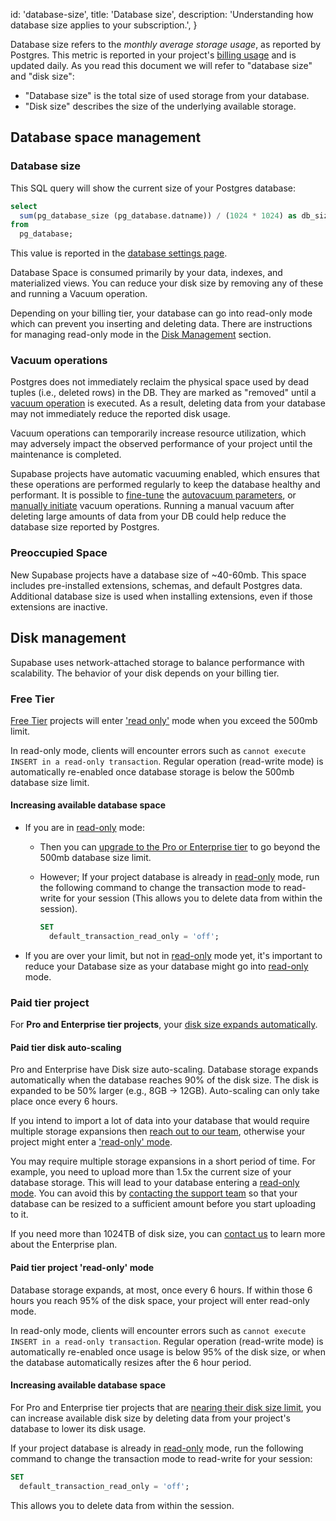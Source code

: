 
  id: 'database-size',
  title: 'Database size',
  description: 'Understanding how database size applies to your subscription.',
}

Database size refers to the _monthly average storage usage_, as reported by Postgres. This metric is reported in your project's [billing usage](https://app.supabase.com/project/_/settings/billing/usage) and is updated daily. As you read this document we will refer to "database size" and "disk size":

- "Database size" is the total size of used storage from your database.
- "Disk size" describes the size of the underlying available storage.

## Database space management

### Database size

This SQL query will show the current size of your Postgres database:

```sql
select
  sum(pg_database_size (pg_database.datname)) / (1024 * 1024) as db_size_mb
from
  pg_database;
```

This value is reported in the [database settings page](https://app.supabase.com/project/_/settings/database).

Database Space is consumed primarily by your data, indexes, and materialized views. You can reduce your disk size by removing any of these and running a Vacuum operation.

<Admonition type="note">

Depending on your billing tier, your database can go into read-only mode which can prevent you inserting and deleting data. There are instructions for managing read-only mode in the [Disk Management](#disk-management) section.

</Admonition>

### Vacuum operations

Postgres does not immediately reclaim the physical space used by dead tuples (i.e., deleted rows) in the DB. They are marked as "removed" until a [vacuum operation](https://www.postgresql.org/docs/current/routine-vacuuming.html) is executed. As a result, deleting data from your database may not immediately reduce the reported disk usage.

<Admonition type="note">

Vacuum operations can temporarily increase resource utilization, which may adversely impact the observed performance of your project until the maintenance is completed.

</Admonition>

Supabase projects have automatic vacuuming enabled, which ensures that these operations are performed regularly to keep the database healthy and performant.
It is possible to [fine-tune](https://www.percona.com/blog/2018/08/10/tuning-autovacuum-in-postgresql-and-autovacuum-internals/)
the [autovacuum parameters](https://www.enterprisedb.com/blog/postgresql-vacuum-and-analyze-best-practice-tips),
or [manually initiate](https://www.postgresql.org/docs/current/sql-vacuum.html) vacuum operations.
Running a manual vacuum after deleting large amounts of data from your DB could help reduce the database size reported by Postgres.

### Preoccupied Space

New Supabase projects have a database size of ~40-60mb. This space includes pre-installed extensions, schemas, and default Postgres data. Additional database size is used when installing extensions, even if those extensions are inactive.

## Disk management

Supabase uses network-attached storage to balance performance with scalability. The behavior of your disk depends on your billing tier.

### Free Tier

[Free Tier](#free-tier-project) projects will enter ['read only'](#free-tier-project-read-only-mode) mode when you exceed the 500mb limit.

In read-only mode, clients will encounter errors such as `cannot execute INSERT in a read-only transaction`.
Regular operation (read-write mode) is automatically re-enabled once database storage is below the 500mb database size limit.

#### Increasing available database space

- If you are in [read-only](#free-tier-project-read-only-mode) mode:

  - Then you can [upgrade to the Pro or Enterprise tier](https://app.supabase.com/project/_/settings/billing/subscription) to go beyond the 500mb database size limit.
  - However; If your project database is already in [read-only](#free-tier-project-read-only-mode) mode, run the following command to change the transaction mode to read-write for your session
    (This allows you to delete data from within the session).

    ```sql
    SET
      default_transaction_read_only = 'off';
    ```

- If you are over your limit, but not in [read-only](#free-tier-project-read-only-mode) mode yet, it's important to reduce your Database size as your database might go into [read-only](#free-tier-project-read-only-mode) mode.

### Paid tier project

For **Pro and Enterprise tier projects**, your [disk size expands automatically](#paid-tier-disk-auto-scaling).

#### Paid tier disk auto-scaling

Pro and Enterprise have Disk size auto-scaling. Database storage expands automatically when the database reaches 90% of the disk size. The disk is expanded to be 50% larger (e.g., 8GB -> 12GB).
Auto-scaling can only take place once every 6 hours.

<Admonition type="caution">

If you intend to import a lot of data into your database that would require multiple storage expansions then [reach out to our team](https://app.supabase.com/support/new), otherwise your project might enter a ['read-only' mode](#paid-tier-project-read-only-mode).

</Admonition>

You may require multiple storage expansions in a short period of time. For example, you need to upload more than 1.5x the current size of your database storage. This will lead to your database entering a [read-only mode](#paid-tier-project-read-only-mode). You can avoid this by [contacting the support team](https://app.supabase.com/support/new) so that your database can be resized to a sufficient amount before you start uploading to it.

If you need more than 1024TB of disk size, you can [contact us](https://app.supabase.com/support/new) to learn more about the Enterprise plan.

#### Paid tier project 'read-only' mode

Database storage expands, at most, once every 6 hours.
If within those 6 hours you reach 95% of the disk space, your project will enter read-only mode.

In read-only mode, clients will encounter errors such as `cannot execute INSERT in a read-only transaction`.
Regular operation (read-write mode) is automatically re-enabled once usage is below 95% of the disk size, or when the database automatically resizes after the 6 hour period.

#### Increasing available database space

For Pro and Enterprise tier projects that are [nearing their disk size limit](#paid-tier-project-read-only-mode), you can increase available disk size by deleting data from your project's database to lower its disk usage.

If your project database is already in [read-only](#paid-tier-project-read-only-mode) mode, run the following command to change the transaction mode to read-write for your session:

```sql
SET
  default_transaction_read_only = 'off';
```

This allows you to delete data from within the session.


